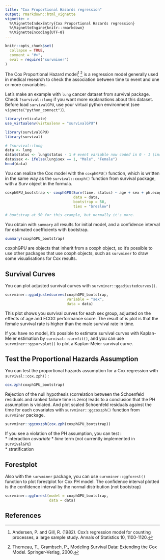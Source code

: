 ```yaml
---
title: "Cox Proportional Hazards regression"
output: rmarkdown::html_vignette
vignette: >
  %\VignetteIndexEntry{Cox Proportional Hazards regression}
  %\VignetteEngine{knitr::rmarkdown}
  %\VignetteEncoding{UTF-8}
---
```


```r
knitr::opts_chunk$set(
  collapse = TRUE,
  comment = "#>",
  eval = require("survminer")
)
```


The Cox Proportional Hazard model[^cox1] [^cox2] is a regression model generally used in medical research to check the association between time to event and one or more covariables.


Let's make an example with `lung` cancer dataset from survival package. Check `?survival::lung` if you want more explanations about this dataset. Before load `survivalGPU`, use your virtual python environment (see `vignette("python_connect")`).

```r
library(reticulate)
use_virtualenv(virtualenv = "survivalGPU")
```

```r
library(survivalGPU)
library(survival)
```

```r
# ?survival::lung
data <- lung
data$status <- lung$status - 1 # event variable now coded in 0 - 1 (instead of 1 - 2)
data$sex <- ifelse(lung$sex == 1, "Male", "Female")
head(data)
```

You can realize the Cox model with the `coxphGPU()` function, which is written in the same way as the `survival::coxph()` function from survival package, with a Surv object in the formula.

```r
coxphGPU_bootstrap <- coxphGPU(Surv(time, status) ~ age + sex + ph.ecog,
                               data = data,
                               bootstrap = 50,
                               ties = "breslow")

# bootstrap at 50 for this example, but normally it's more.
```

You obtain with `summary` all results for initial model, and a confidence interval for estimated coefficients with bootstrap. 

```r
summary(coxphGPU_bootstrap)
```


coxphGPU are objects that inherit from a coxph object, so it's possible to use other packages that use coxph objects, such as `survminer` to draw some visualisations for Cox results.

## Survival Curves

You can plot adjusted survival curves with `survminer::ggadjustedcurves()`.

```r
survminer::ggadjustedcurves(coxphGPU_bootstrap,
                            variable = "sex",
                            data = data)
```

This plot shows you survival curves for each sex group, adjusted on the effects of age and ECOG performance score. The result of is plot is that the female survival rate is higher than the male survival rate in time.  

If you have no model, it's possible to estimate survival curves with Kaplan-Meier estimation by `survival::survfit()`, and you can use `survminer::ggsurvplot()` to plot a Kaplan-Meier survival curve.

## Test the Proportional Hazards Assumption

You can test the proportional hazards assumption for a Cox regression with `survival::cox.zph()` :

```r
cox.zph(coxphGPU_bootstrap)
```

Rejection of the null hypothesis (correlation between the Schoenfeld residuals and ranked failure time is zero) leads to a conclusion that the PH assumption is violated.
And plot scaled Schoenfeld residuals against the time for each covariates with `survminer::ggcoxzph()` function from `survminer` package.

```r
survminer::ggcoxzph(cox.zph(coxphGPU_bootstrap))
```

If you see a violation of the PH assumption, you can test :  
* interaction $covariate*time$ term (not currently implemented in `survivalGPU`)  
* stratification  

## Forestplot

Also with the `survminer` package, you can use `survminer::ggforest()` function to plot forestplot for Cox PH model. The confidence interval plotted is the confidence interval by the normal distribution (not bootstrap)

```r
survminer::ggforest(model = coxphGPU_bootstrap,
                    data = data)
```


## References

[^cox1]: Andersen, P. and Gill, R. (1982). Cox's regression model for counting processes, a large sample study. Annals of Statistics 10, 1100-1120.  
[^cox2]: Therneau, T., Grambsch, P., Modeling Survival Data: Extending the Cox Model. Springer-Verlag, 2000.  
